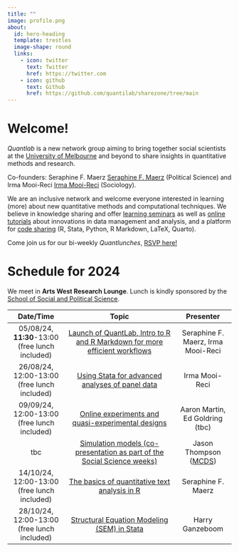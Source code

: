 ```yaml
---
title: ""
image: profile.png
about:
  id: hero-heading
  template: trestles
  image-shape: round
  links:
    - icon: twitter
      text: Twitter
      href: https://twitter.com
    - icon: github
      text: Github
      href: https://github.com/quantilab/sharezone/tree/main
---
```


::: {#hero-heading}
# Welcome!

*Quantlab* is a new network group aiming to bring together social scientists at the [University of Melbourne](https://arts.unimelb.edu.au/school-of-social-and-political-sciences) and beyond to share insights in quantitative methods and research.

Co-founders: Seraphine F. Maerz [Seraphine F. Maerz](https://sites.google.com/view/seraphinemaerz/about) (Political Science) and Irma Mooi-Reci [Irma Mooi-Reci](https://irmamooireci.com/) (Sociology).

We are an inclusive network and welcome everyone interested in learning (more) about new quantitative methods and computational techniques. We believe in knowledge sharing and offer [learning seminars](seminars24/index.qmd) as well as [online tutorials](blog.qmd) about innovations in data management and analysis, and a platform for [code sharing](gitlink.qmd) (R, Stata, Python, R Markdown, LaTeX, Quarto).

Come join us for our bi-weekly *Quantlunches*, [RSVP here!](mailto:seraphine.maerz@unimelb.edu.au)
:::
# Schedule for 2024

We meet in **Arts West Research Lounge**. Lunch is kindly sponsored by the [School of Social and Political Science](https://arts.unimelb.edu.au/school-of-social-and-political-sciences).

|                    Date/Time                    |                                               Topic                                                |                          Presenter                           |
|:-----------------:|:----------------------------------:|:-----------------:|
| 05/08/24, **11:30**-13:00 (free lunch included) | [Launch of QuantLab, Intro to R and R Markdown for more efficient workflows](seminars24/index.qmd) |              Seraphine F. Maerz, Irma Mooi-Reci              |
|   26/08/24, 12:00-13:00 (free lunch included)   |              [Using Stata for advanced analyses of panel data](seminars24/index.qmd)               |                        Irma Mooi-Reci                        |
|   09/09/24, 12:00-13:00 (free lunch included)   |             [Online experiments and quasi-experimental designs](seminars24/index.qmd)              |               Aaron Martin, Ed Goldring (tbc)                |
|                       tbc                       |  [Simulation models (co-presentation as part of the Social Science weeks)](seminars24/index.qmd)   | Jason Thompson ([MCDS](https://science.unimelb.edu.au/mcds)) |
|   14/10/24, 12:00-13:00 (free lunch included)   |               [The basics of quantitative text analysis in R](seminars24/index.qmd)                |                      Seraphine F. Maerz                      |
|   28/10/24, 12:00-13:00 (free lunch included)   |                [Structural Equation Modeling (SEM) in Stata](seminars24/index.qmd)                 |                       Harry Ganzeboom                        |
